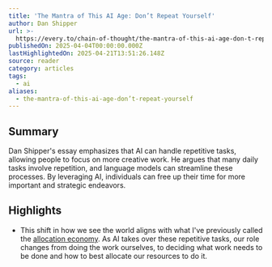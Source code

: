```yaml
---
title: 'The Mantra of This AI Age: Don’t Repeat Yourself'
author: Dan Shipper
url: >-
  https://every.to/chain-of-thought/the-mantra-of-this-ai-age-don-t-repeat-yourself-c53a8da2-8cf6-431d-8780-8197b2e57077
publishedOn: 2025-04-04T00:00:00.000Z
lastHighlightedOn: 2025-04-21T13:51:26.148Z
source: reader
category: articles
tags:
  - ai
aliases:
  - the-mantra-of-this-ai-age-don’t-repeat-yourself
---
```

## Summary

Dan Shipper's essay emphasizes that AI can handle repetitive tasks, allowing people to focus on more creative work. He argues that many daily tasks involve repetition, and language models can streamline these processes. By leveraging AI, individuals can free up their time for more important and strategic endeavors.

## Highlights
- This shift in how we see the world aligns with what I've previously called the [allocation economy](https://every.to/chain-of-thought/the-knowledge-economy-is-over-welcome-to-the-allocation-economy?sid=56637). As AI takes over these repetitive tasks, our role changes from doing the work ourselves, to deciding what work needs to be done and how to best allocate our resources to do it.
